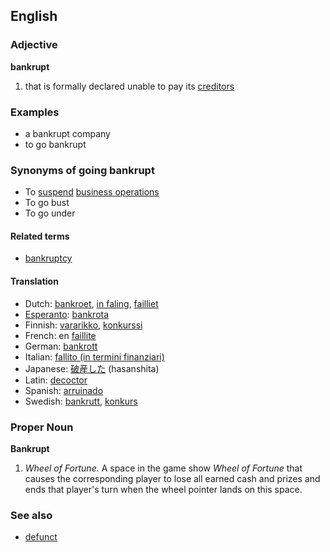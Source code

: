 ==English==

=== Adjective ===
'''bankrupt'''

#that is formally declared unable to pay its [[creditor]]s

===Examples===
*a bankrupt company
*to go bankrupt

===Synonyms of going bankrupt===
*To [[suspend]] [[business operations]]
*To go bust 
*To go under

====Related terms====
*[[bankruptcy]]

====Translation====
*Dutch: [[bankroet]], [[in faling]], [[failliet]]
*[[Esperanto]]: [[bankrota]]
*Finnish: [[vararikko]], [[konkurssi]]
*French: en [[faillite]]
*German: [[bankrott]]
*Italian: [[fallito (in termini finanziari)]]
*Japanese: [[破産した]] (hasanshita)
*Latin: [[decoctor]]
*Spanish: [[arruinado]]
*Swedish: [[bankrutt]], [[konkurs]]

===Proper Noun===
'''Bankrupt'''

#''Wheel of Fortune.''  A space in the game show ''Wheel of Fortune'' that causes the corresponding player to lose all earned cash and prizes and ends that player's turn when the wheel pointer lands on this space.

===See also===
*[[defunct]]